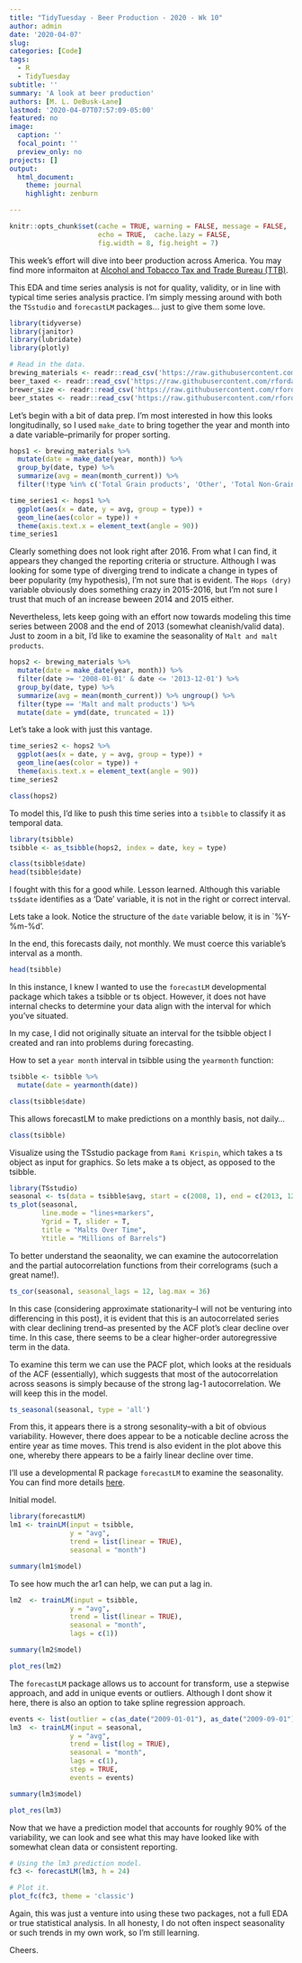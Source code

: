 ```yaml
---
title: "TidyTuesday - Beer Production - 2020 - Wk 10"
author: admin
date: '2020-04-07'
slug:  
categories: [Code]
tags:
  - R
  - TidyTuesday
subtitle: ''  
summary: 'A look at beer production'
authors: [M. L. DeBusk-Lane]
lastmod: '2020-04-07T07:57:09-05:00'
featured: no
image:
  caption: ''
  focal_point: ''
  preview_only: no
projects: []
output: 
  html_document:
    theme: journal
    highlight: zenburn

---
```

```r
knitr::opts_chunk$set(cache = TRUE, warning = FALSE, message = FALSE, 
                      echo = TRUE,  cache.lazy = FALSE,
                      fig.width = 8, fig.height = 7)
```

This week's effort will dive into beer production across America. You may find more informaiton at [Alcohol and Tobacco Tax and Trade Bureau (TTB)](https://www.ttb.gov/beer/statistics). 

This EDA and time series analysis is not for quality, validity, or in line with typical time series analysis practice. I'm simply messing around with both the `TSstudio` and `forecastLM` packages... just to give them some love. 

```r
library(tidyverse)
library(janitor)
library(lubridate)
library(plotly)

# Read in the data. 
brewing_materials <- readr::read_csv('https://raw.githubusercontent.com/rfordatascience/tidytuesday/master/data/2020/2020-03-31/brewing_materials.csv')
beer_taxed <- readr::read_csv('https://raw.githubusercontent.com/rfordatascience/tidytuesday/master/data/2020/2020-03-31/beer_taxed.csv')
brewer_size <- readr::read_csv('https://raw.githubusercontent.com/rfordatascience/tidytuesday/master/data/2020/2020-03-31/brewer_size.csv')
beer_states <- readr::read_csv('https://raw.githubusercontent.com/rfordatascience/tidytuesday/master/data/2020/2020-03-31/beer_states.csv')

```

Let's begin with a bit of data prep. I'm most interested in how this looks longitudinally, so I used `make_date` to bring together the year and month into a date variable--primarily for proper sorting. 

```r
hops1 <- brewing_materials %>%
  mutate(date = make_date(year, month)) %>%
  group_by(date, type) %>%
  summarize(avg = mean(month_current)) %>%
  filter(!type %in% c('Total Grain products', 'Other', 'Total Non-Grain products', 'Total Used')) 
```

```r
time_series1 <- hops1 %>%
  ggplot(aes(x = date, y = avg, group = type)) + 
  geom_line(aes(color = type)) + 
  theme(axis.text.x = element_text(angle = 90))
time_series1
```

Clearly something does not look right after 2016. From what I can find, it appears they changed the reporting criteria or structure. Although I was looking for some type of diverging trend to indicate a change in types of beer popularity (my hypothesis), I'm not sure that is evident. The `Hops (dry)` variable obviously does something crazy in 2015-2016, but I'm not sure I trust that much of an increase beween 2014 and 2015 either. 

Nevertheless, lets keep going with an effort now towards modeling this time series between 2008 and the end of 2013 (somewhat cleanish/valid data). Just to zoom in a bit, I'd like to examine the seasonality of `Malt and malt products`. 

```r
hops2 <- brewing_materials %>%
  mutate(date = make_date(year, month)) %>%
  filter(date >= '2008-01-01' & date <= '2013-12-01') %>%
  group_by(date, type) %>%  
  summarize(avg = mean(month_current)) %>% ungroup() %>%
  filter(type == 'Malt and malt products') %>%
  mutate(date = ymd(date, truncated = 1))
```

Let's take a look with just this vantage. 

```r
time_series2 <- hops2 %>%
  ggplot(aes(x = date, y = avg, group = type)) + 
  geom_line(aes(color = type)) + 
  theme(axis.text.x = element_text(angle = 90))
time_series2
```

```r
class(hops2)
```

To model this, I'd like to push this time series into a `tsibble` to classify it as temporal data. 

```r
library(tsibble)
tsibble <- as_tsibble(hops2, index = date, key = type)
```

```r
class(tsibble$date)
head(tsibble$date)
```


I fought with this for a good while. Lesson learned. Although this variable `ts$date` identifies as a 'Date' variable, it is not in the right or correct interval. 

Lets take a look. Notice the structure of the `date` variable below, it is in `%Y-%m-%d'. 

In the end, this forecasts daily, not monthly. We must coerce this variable's interval as a month. 

```r
head(tsibble)
```

In this instance, I knew I wanted to use the `forecastLM` developmental package which  takes a tsibble or ts object. However, it does not have internal checks to determine your data align with the interval for which you've situated. 

In my case, I did not originally situate an interval for the tsibble object I created and ran into problems during forecasting. 

How to set a `year month` interval in tsibble using the `yearmonth` function:

```r
tsibble <- tsibble %>%
  mutate(date = yearmonth(date))
```
```r
class(tsibble$date)
```

This allows forecastLM to make predictions on a monthly basis, not daily... 

```r
class(tsibble)
```

Visualize using the TSstudio package from `Rami Krispin`, which takes a ts object as input for graphics. So lets make a ts object, as opposed to the tsibble. 
```r
library(TSstudio) 
seasonal <- ts(data = tsibble$avg, start = c(2008, 1), end = c(2013, 12), frequency = 12)
ts_plot(seasonal,
        line.mode = "lines+markers",
        Ygrid = T, slider = T,
        title = "Malts Over Time",
        Ytitle = "Millions of Barrels")
```

To better understand the seaonality, we can examine the autocorrelation and the partial autocorrelation functions from their correlograms (such a great name!). 
```r
ts_cor(seasonal, seasonal_lags = 12, lag.max = 36)
```

In this case (considering approximate stationarity--I will not be venturing into differencing in this post), it is evident that this is an autocorrelated series with clear declining trend--as presented by the ACF plot's clear decline over time. In this case, there seems to be a clear higher-order autoregressive term in the data. 

To examine this term we can use the PACF plot, which looks at the residuals of the ACF (essentially), which suggests that most of the autocorrelation across seasons is simply because of the strong lag-1 autocorrelation. We will keep this in the model. 
 

```r
ts_seasonal(seasonal, type = 'all')
```

From this, it appears there is a strong sesonality--with a bit of obvious variability. However, there does appear to be a noticable decline across the entire year as time moves. This trend is also evident in the plot above this one, whereby there appears to be a fairly linear decline over time. 

I'll use a developmental R package `forecastLM` to examine the seasonality. You can find more details [here](https://github.com/RamiKrispin/forecastLM). 

Initial model. 

```r
library(forecastLM)
lm1 <- trainLM(input = tsibble,
               y = "avg",
               trend = list(linear = TRUE),
               seasonal = "month")
```

```r
summary(lm1$model)
```

To see how much the ar1 can help, we can put a lag in. 

```r
lm2  <- trainLM(input = tsibble,
               y = "avg",
               trend = list(linear = TRUE),
               seasonal = "month", 
               lags = c(1))
```

```r
summary(lm2$model)
```

```r
plot_res(lm2)
```

The `forecastLM` package allows us to account for transform, use a stepwise approach, and add in unique events or outliers. Although I dont show it here, there is also an option to take spline regression approach. 

```r
events <- list(outlier = c(as_date("2009-01-01"), as_date("2009-09-01"), as_date("2010-05-01"), as_date("2010-12-01"), as_date("2014-12-01"), as_date("2011-09-01")))
lm3  <- trainLM(input = seasonal,
               y = "avg",
               trend = list(log = TRUE),
               seasonal = "month", 
               lags = c(1),
               step = TRUE,
               events = events)
```

```r
summary(lm3$model)
```

```r
plot_res(lm3)
```

Now that we have a prediction model that accounts for roughly 90% of the variability, we can look and see what this may have looked like with somewhat clean data or consistent reporting. 

```r
# Using the lm3 prediction model. 
fc3 <- forecastLM(lm3, h = 24)
```

```r
# Plot it.
plot_fc(fc3, theme = 'classic')
```

Again, this was just a venture into using these two packages, not a full EDA or true statistical analysis. In all honesty, I do not often inspect seasonality or such trends in my own work, so I'm still learning. 

Cheers. 
